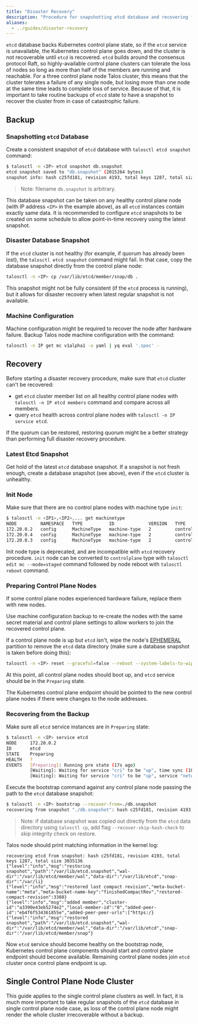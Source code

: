 ```yaml
---
title: "Disaster Recovery"
description: "Procedure for snapshotting etcd database and recovering from catastrophic control plane failure."
aliases:
  - ../guides/disaster-recovery
---
```


`etcd` database backs Kubernetes control plane state, so if the `etcd` service is unavailable,
 the Kubernetes control plane goes down, and the cluster is not recoverable until `etcd` is recovered.
`etcd` builds around the consensus protocol Raft, so highly-available control plane clusters can tolerate the loss of nodes so long as more than half of the members are running and reachable.
For a three control plane node Talos cluster, this means that the cluster tolerates a failure of any single node,
but losing more than one node at the same time leads to complete loss of service.
Because of that, it is important to take routine backups of `etcd` state to have a snapshot to recover the cluster from
in case of catastrophic failure.

## Backup

### Snapshotting `etcd` Database

Create a consistent snapshot of `etcd` database with `talosctl etcd snapshot` command:

```bash
$ talosctl -n <IP> etcd snapshot db.snapshot
etcd snapshot saved to "db.snapshot" (2015264 bytes)
snapshot info: hash c25fd181, revision 4193, total keys 1287, total size 3035136
```

> Note: filename `db.snapshot` is arbitrary.

This database snapshot can be taken on any healthy control plane node (with IP address `<IP>` in the example above),
as all `etcd` instances contain exactly same data.
It is recommended to configure `etcd` snapshots to be created on some schedule to allow point-in-time recovery using the latest snapshot.

### Disaster Database Snapshot

If the `etcd` cluster is not healthy (for example, if quorum has already been lost), the `talosctl etcd snapshot` command might fail.
In that case, copy the database snapshot directly from the control plane node:

```bash
talosctl -n <IP> cp /var/lib/etcd/member/snap/db .
```

This snapshot might not be fully consistent (if the `etcd` process is running), but it allows
for disaster recovery when latest regular snapshot is not available.

### Machine Configuration

Machine configuration might be required to recover the node after hardware failure.
Backup Talos node machine configuration with the command:

```bash
talosctl -n IP get mc v1alpha1 -o yaml | yq eval '.spec' -
```

## Recovery

Before starting a disaster recovery procedure, make sure that `etcd` cluster can't be recovered:

* get `etcd` cluster member list on all healthy control plane nodes with `talosctl -n IP etcd members` command and compare across all members.
* query `etcd` health across control plane nodes with `talosctl -n IP service etcd`.

If the quorum can be restored, restoring quorum might be a better strategy than performing full disaster recovery
procedure.

### Latest Etcd Snapshot

Get hold of the latest `etcd` database snapshot.
If a snapshot is not fresh enough, create a database snapshot (see above),  even if the `etcd` cluster is unhealthy.

### Init Node

Make sure that there are no control plane nodes with machine type `init`:

```bash
$ talosctl -n <IP1>,<IP2>,... get machinetype
NODE         NAMESPACE   TYPE          ID             VERSION   TYPE
172.20.0.2   config      MachineType   machine-type   2         controlplane
172.20.0.4   config      MachineType   machine-type   2         controlplane
172.20.0.3   config      MachineType   machine-type   2         controlplane
```

Init node type is deprecated, and are incompatible with `etcd` recovery procedure.
`init` node can be converted to `controlplane` type with `talosctl edit mc --mode=staged` command followed
by node reboot with `talosctl reboot` command.

### Preparing Control Plane Nodes

If some control plane nodes experienced hardware failure, replace them with new nodes.

Use machine configuration backup to re-create the nodes with the same secret material and control plane settings
to allow workers to join the recovered control plane.

If a control plane node is up but `etcd` isn't, wipe the node's [EPHEMERAL](../../learn-more/architecture#file-system-partitions) partition to remove the `etcd`
data directory (make sure a database snapshot is taken before doing this):

```bash
talosctl -n <IP> reset --graceful=false --reboot --system-labels-to-wipe=EPHEMERAL
```

At this point, all control plane nodes should boot up, and `etcd` service should be in the `Preparing` state.

The Kubernetes control plane endpoint should be pointed to the new control plane nodes if there were
changes to the node addresses.

### Recovering from the Backup

Make sure all `etcd` service instances are in `Preparing` state:

```bash
$ talosctl -n <IP> service etcd
NODE     172.20.0.2
ID       etcd
STATE    Preparing
HEALTH   ?
EVENTS   [Preparing]: Running pre state (17s ago)
         [Waiting]: Waiting for service "cri" to be "up", time sync (18s ago)
         [Waiting]: Waiting for service "cri" to be "up", service "networkd" to be "up", time sync (20s ago)
```

Execute the bootstrap command against any control plane node passing the path to the `etcd` database snapshot:

```bash
$ talosctl -n <IP> bootstrap --recover-from=./db.snapshot
recovering from snapshot "./db.snapshot": hash c25fd181, revision 4193, total keys 1287, total size 3035136
```

> Note: if database snapshot was copied out directly from the `etcd` data directory using `talosctl cp`,
> add flag `--recover-skip-hash-check` to skip integrity check on restore.

Talos node should print matching information in the kernel log:

```log
recovering etcd from snapshot: hash c25fd181, revision 4193, total keys 1287, total size 3035136
{"level":"info","msg":"restoring snapshot","path":"/var/lib/etcd.snapshot","wal-dir":"/var/lib/etcd/member/wal","data-dir":"/var/lib/etcd","snap-dir":"/var/li}
{"level":"info","msg":"restored last compact revision","meta-bucket-name":"meta","meta-bucket-name-key":"finishedCompactRev","restored-compact-revision":3360}
{"level":"info","msg":"added member","cluster-id":"a3390e43eb5274e2","local-member-id":"0","added-peer-id":"eb4f6f534361855e","added-peer-peer-urls":["https:/}
{"level":"info","msg":"restored snapshot","path":"/var/lib/etcd.snapshot","wal-dir":"/var/lib/etcd/member/wal","data-dir":"/var/lib/etcd","snap-dir":"/var/lib/etcd/member/snap"}
```

Now `etcd` service should become healthy on the bootstrap node, Kubernetes control plane components
should start and control plane endpoint should become available.
Remaining control plane nodes join `etcd` cluster once control plane endpoint is up.

## Single Control Plane Node Cluster

This guide applies to the single control plane clusters as well.
In fact, it is much more important to take regular snapshots of the `etcd` database in single control plane node
case, as loss of the control plane node might render the whole cluster irrecoverable without a backup.
